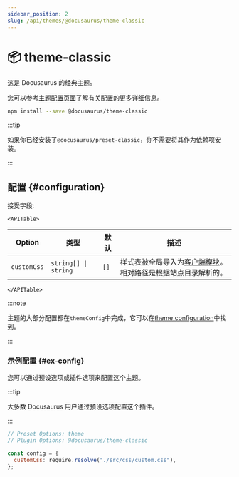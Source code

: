```yaml
---
sidebar_position: 2
slug: /api/themes/@docusaurus/theme-classic
---
```


# 📦 theme-classic


这是 Docusaurus 的经典主题。

您可以参考[主题配置页面](theme-configuration.mdx)了解有关配置的更多详细信息。

```bash npm2yarn
npm install --save @docusaurus/theme-classic
```

:::tip

如果你已经安装了`@docusaurus/preset-classic`，你不需要将其作为依赖项安装。

:::

## 配置 {#configuration}

接受字段:

```mdx-code-block
<APITable>
```

| Option      | 类型                            | 默认 | 描述                                                                                                     |
| ----------- | ------------------------------- | ---- | -------------------------------------------------------------------------------------------------------- |
| `customCss` | <code>string[] \| string</code> | `[]` | 样式表被全局导入为[客户端模块](../../advanced/client.mdx#client-modules)。相对路径是根据站点目录解析的。 |

```mdx-code-block
</APITable>
```

:::note

主题的大部分配置都在`themeConfig`中完成，它可以在[theme configuration](./theme-configuration.mdx)中找到。

:::

### 示例配置 {#ex-config}

您可以通过预设选项或插件选项来配置这个主题。

:::tip

大多数 Docusaurus 用户通过预设选项配置这个插件。

:::

```js config-tabs
// Preset Options: theme
// Plugin Options: @docusaurus/theme-classic

const config = {
  customCss: require.resolve("./src/css/custom.css"),
};
```
